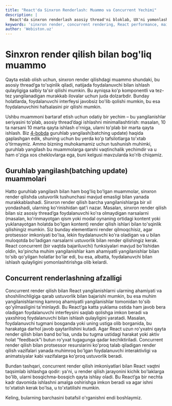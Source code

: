 ```yaml
---
title: "React'da Sinxron Renderlash: Muammo va Concurrent Yechimi"
description: |
  React'da sinxron renderlash asosiy thread'ni bloklab, UX'ni yomonlashtiradi. Concurrent renderlash ustuvorlik va vaqtni taqsimlash orqali bu muammoni qanday hal qilishini o'rganing.
keywords: 'sinxron render, concurrent rendering, React performance, main thread, batching updates, guruhlab yangilash, ustuvorlik, time slicing, UX, optimallashtirish, webiston'
author: 'Webiston.uz'
---
```


# Sinxron render qilish bilan bog'liq muammo

Qayta eslab olish uchun, sinxron render qilishdagi muammo shundaki, bu asosiy thread’ga to'sqinlik qiladi, natijada foydalanuvchi bilan ishlash qulayligiga salbiy ta'sir qilishi mumkin. Bu ayniqsa ko'p komponentli va tez-tez yangilanadigan murakkab ilovalar uchun juda dolzarbdir. Bunday holatlarda, foydalanuvchi interfeysi javobsiz bo'lib qolishi mumkin, bu esa foydalanuvchini hafsalasini pir qilishi mumkin.

Ushbu muammoni bartaraf etish uchun odatiy bir yechim – bu yangilanishlar seriyasini to'plab, asosiy thread’dagi ishlashni minimallashtirish: masalan, 10 ta narsani 10 marta qayta ishlash o'rniga, ularni to'plab bir marta qayta ishlash. Biz [4-bobda](/books/react/inside-reconciliation) guruhlab yangilash(batching update) haqida gaplashgan edik, shuning uchun bu yerda ko'p tafsilotlarga to'xtab o'tirmaymiz. Ammo bizning muhokamamiz uchun tushunish muhimki, guruhlab yangilash bu muammolarga qarshi vaqtinchalik yechimdir va u ham o'ziga xos cheklovlarga ega, buni kelgusi mavzularda ko'rib chiqamiz.

## Guruhlab yangilash(batching update) muammolari

Hatto guruhlab yangilash bilan ham bog'liq bo'lgan muammolar, sinxron render qilishda ustuvorlik tushunchasi mavjud emasligi bilan yanada murakkablashadi. Sinxron render qilish barcha yangilanishlarga bir xil yondashadi, ularning ko'rinishidan qat'i nazar. Masalan, sinxron render qilish bilan siz asosiy thread’ga foydalanuvchi ko'ra olmaydigan narsalarni (masalan, ko'rinmayotgan qism yoki modal oynaning ortidagi kontent yoki yuklanayotgan holatda bo'lgan kontent) render qilish ishlari bilan to'sqinlik qilishingiz mumkin. Siz bunday elementlarni render qilmoqchisiz, agar protsessor imkoniyati bo'lsa, lekin foydalanuvchi ko'ra oladigan va u bilan muloqotda bo'ladigan narsalarni ustuvorlik bilan render qilishingiz kerak. React concurrent (bir vaqtda bajariluvchi) funksiyalari mavjud bo'lishidan oldin, ko'pincha muhim yangilanishlar kam ahamiyatli yangilanishlar bilan to'sib qo'yilgan holatlar bo'lar edi, bu esa, albatta, foydalanuvchi bilan ishlash qulayligini yomonlashtirishga olib kelardi.

## Concurrent renderlashning afzalligi

Concurrent render qilish bilan React yangilanishlarni ularning ahamiyati va shoshilinchligiga qarab ustuvorlik bilan bajarishi mumkin, bu esa muhim yangilanishlarning kamroq ahamiyatli yangilanishlar tomonidan to'sib qo'yilmasligini ta'minlaydi. Bu React’ga katta yuklama ostida ham javob bera oladigan foydalanuvchi interfeysini saqlab qolishga imkon beradi va yaxshiroq foydalanuvchi bilan ishlash qulayligini yaratadi. Masalan, foydalanuvchi tugmani bosganda yoki uning ustiga olib borganida, bu harakatga darhol javob qaytarilishini kutadi. Agar React uzun ro'yxatni qayta render qilish bilan band bo'lsa, unda bu tugma ustidagi harakat yoki aktiv holat "feedback"i butun ro'yxat tugagunga qadar kechiktiriladi. Concurrent render qilish bilan protsessor resurslarini ko'proq talab qiladigan render qilish vazifalari yanada muhimroq bo'lgan foydalanuvchi interaktivligi va animatsiyalar kabi vazifalarga ko'proq ustuvorlik beradi.

Bundan tashqari, concurrent render qilish imkoniyatlari bilan React vaqtni taqsimlab ishlashga qodir: ya'ni, u render qilish jarayonini kichik bo'laklarga bo'lib, ularni bosqichma-bosqich qayta ishlay oladi. Bu React’ga bir nechta kadr davomida ishlashni amalga oshirishga imkon beradi va agar ishni to'xtatish kerak bo'lsa, u to'xtatilishi mumkin.

Keling, bularning barchasini batafsil o'rganishni endi boshlaymiz.
